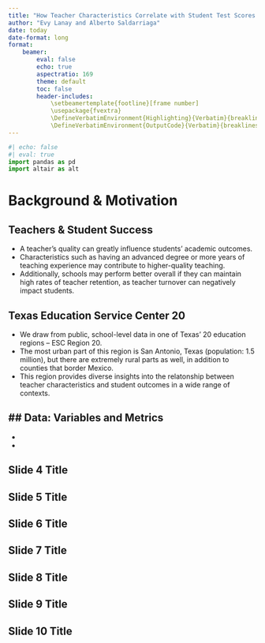 ```yaml
---
title: "How Teacher Characteristics Correlate with Student Test Scores: Evidence from Texas ESC Region 20"
author: "Evy Lanay and Alberto Saldarriaga"
date: today
date-format: long
format: 
    beamer:
        eval: false
        echo: true
        aspectratio: 169
        theme: default
        toc: false
        header-includes:
            \setbeamertemplate{footline}[frame number]
            \usepackage{fvextra}
            \DefineVerbatimEnvironment{Highlighting}{Verbatim}{breaklines,commandchars=\\\{\}}
            \DefineVerbatimEnvironment{OutputCode}{Verbatim}{breaklines,commandchars=\\\{\}}
---
```


```python
#| echo: false
#| eval: true
import pandas as pd
import altair as alt
```


# Background & Motivation
## Teachers & Student Success
- A teacher's quality can greatly influence students' academic outcomes.
- Characteristics such as having an advanced degree or more years of teaching experience may contribute to higher-quality teaching.
- Additionally, schools may perform better overall if they can maintain high rates of teacher retention, as teacher turnover can negatively impact students.

## Texas Education Service Center 20
- We draw from public, school-level data in one of Texas' 20 education regions -- ESC Region 20.
- The most urban part of this region is San Antonio, Texas (population: 1.5 million), but there are extremely rural parts as well, in addition to counties that border Mexico.
- This region provides diverse insights into the relatonship between teacher characteristics and student outcomes in a wide range of contexts.

## Data: Variables and Metrics
- 
- 
- 

## Slide 4 Title



## Slide 5 Title



## Slide 6 Title



## Slide 7 Title



## Slide 8 Title



## Slide 9 Title



## Slide 10 Title






